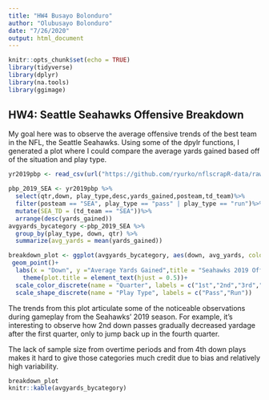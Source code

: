 ```yaml
---
title: "HW4 Busayo Bolonduro"
author: "Olubusayo Bolonduro"
date: "7/26/2020"
output: html_document
---
```


```r
knitr::opts_chunk$set(echo = TRUE)
library(tidyverse)
library(dplyr)
library(na.tools)
library(ggimage)
```

## HW4: Seattle Seahawks Offensive Breakdown

My goal here was to observe the average offensive trends of the best team in the NFL, the Seattle Seahawks. Using some of the dpylr functions, I generated a plot where I could compare the average yards gained based off of the situation and play type. 
```r
yr2019pbp <- read_csv(url("https://github.com/ryurko/nflscrapR-data/raw/master/play_by_play_data/regular_season/reg_pbp_2019.csv"))
```

```r
pbp_2019_SEA <- yr2019pbp %>%
  select(qtr,down, play_type,desc,yards_gained,posteam,td_team)%>%
  filter(posteam == "SEA", play_type == "pass" | play_type == "run")%>%
  mutate(SEA_TD = (td_team == "SEA"))%>%
  arrange(desc(yards_gained))
avgyards_bycategory <-pbp_2019_SEA %>%
  group_by(play_type, down, qtr) %>%
  summarize(avg_yards = mean(yards_gained))

breakdown_plot <- ggplot(avgyards_bycategory, aes(down, avg_yards, color = as.factor(qtr), shape = play_type)) +
 geom_point()+
  labs(x = "Down", y ="Average Yards Gained",title = "Seahawks 2019 Offensive Production Breakdown")+
    theme(plot.title = element_text(hjust = 0.5))+
  scale_color_discrete(name = "Quarter", labels = c("1st","2nd","3rd","4th","Overtime"))+
  scale_shape_discrete(name = "Play Type", labels = c("Pass","Run"))
```
The trends from this plot articulate some of the noticeable observations during gameplay from the Seahawks' 2019 season. For example, it's interesting to observe how 2nd down passes gradually decreased yardage after the first quarter, only to jump back up in the fourth quarter. 

The lack of sample size from overtime periods and from 4th down plays makes it hard to give those categories much credit due to bias and relatively high variability. 
```r
breakdown_plot
knitr::kable(avgyards_bycategory)
```

